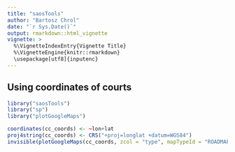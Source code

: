 ```yaml
---
title: "saosTools"
author: "Bartosz Chrol"
date: "`r Sys.Date()`"
output: rmarkdown::html_vignette
vignette: >
  %\VignetteIndexEntry{Vignette Title}
  %\VignetteEngine{knitr::rmarkdown}
  \usepackage[utf8]{inputenc}
---
```



## Using coordinates of courts
```r
library("saosTools")
library("sp")
library("plotGoogleMaps")

coordinates(cc_coords) <- ~lon+lat
proj4string(cc_coords) <- CRS("+proj=longlat +datum=WGS84")
invisible(plotGoogleMaps(cc_coords, zcol = "type", mapTypeId = "ROADMAP", legend = TRUE))
```